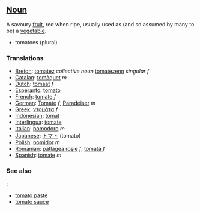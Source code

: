 ==[[Noun]]==

A savoury [[fruit]], red when ripe, usually used as (and so assumed by many to be) a [[vegetable]].

*tomatoes (plural)

===Translations===

*[[Breton]]: [[tomatez]] ''collective noun'' [[tomatezenn]] ''singular f''
*[[Catalan]]: [[tomàquet]] ''m''
*[[Dutch]]: [[tomaat]] ''f''
*[[Esperanto]]: [[tomato]]
*[[French]]: [[tomate]] ''f''
*[[German]]: [[Tomate]] ''f'', [[Paradeiser]] ''m''
*[[Greek]]: [[ντομάτα]] ''f''
*[[Indonesian]]: [[tomat]]
*[[Interlingua]]: [[tomate]]
*[[Italian]]: [[pomodoro]] ''m''
*[[Japanese]]: [[トマト]] (tomato)
*[[Polish]]: [[pomidor]] ''m''
*[[Romanian]]: [[pătlăgea roşie]] ''f'', [[tomată]] ''f''
*[[Spanish]]: [[tomate]] ''m''

===See also===:

*[[tomato paste]]
*[[tomato sauce]]